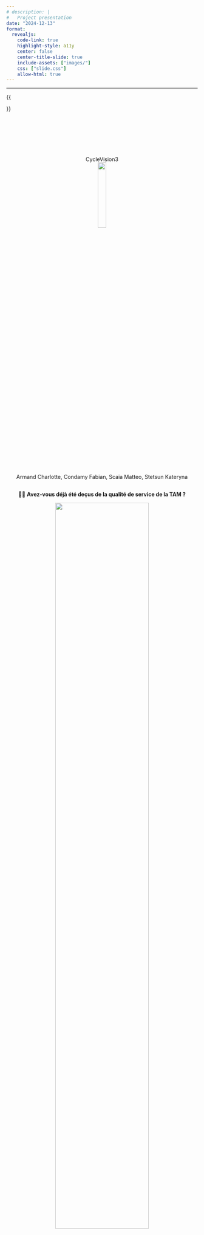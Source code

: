 ---
# description: |
#   Project presentation
date: "2024-12-13"
format:
  revealjs:
    code-link: true
    highlight-style: a11y
    center: false
    center-title-slide: true
    include-assets: ["images/"]
    css: ["slide.css"]
    allow-html: true
---

---

::: {.hidden}
{{

\DeclareMathOperator*{\argmax}{arg\,max}
\newcommand{\1}{{1\hspace{-3.8pt} 1}}

}}
:::


<!---------------------------------------------------------------------------->

#### {#title-slide data-menu-title="Title Slide" style="text-align: center;"}
<br>


<br>
<div style="text-align: center;">
<br>
<br>
[CycleVision3]{.custom-title .center}
<br>
![](images/6451064.gif){width=21%}
<br>
[Armand Charlotte, Condamy Fabian, Scaia Matteo, Stetsun Kateryna]{.custom-subtitle3}
</div>

<!---------------------------------------------------------------------------->
<!---------------------------------------------------------------------------->
##
<div style="text-align: center;">
[🚴‍♂️ **Avez-vous déjà été deçus de la qualité de service de la TAM ?**]{.custom-subtitle33 .center}
<br> 
</div>

<div style="text-align: center;">
![](images/bikers-tj.jpg){ width=70% }
</div>

<!---------------------------------------------------------------------------->
<!---------------------------------------------------------------------------->
# Introduction et organisation {.section-background}
<!---------------------------------------------------------------------------->

<!---------------------------------------------------------------------------->
## Présentation du projet
<hr>
::: fragment
<div style="text-align: left;">
**Objectifs :**
</div> 
:::

::: {.incremental} 
  - Visualiser et analyser les flux cyclistes.  
  - Prévoir les mouvements de trafic avec une carte interactive.  
  - Proposer des solutions pour optimiser les infrastructures urbaines.
:::

::: fragment
<div style="text-align: center;">
<br>
[**Schéma des résultats attendus :**]{.custom-subtitle3}
![](images/intro.svg){width=150%}
</div>
:::

<div style="text-align: center;">
<br>
<br>
</div>
<!---------------------------------------------------------------------------->
<!---------------------------------------------------------------------------->
## Contribution de l'équipe
<hr>
<div style="text-align: center;">
<br>

<br>
</div>
::: {.columns}
::: {.column width="9%"}
<div style="text-align: center;">
![](images/map_contrib.png){width=60%}
</div>
:::
::: {.column width="90%"}
- **ARMAND Charlotte** : Création de cartes interactives et prévisions de trafic.
:::
:::

::: fragment
::: {.columns}
::: {.column width="9%"}
<div style="text-align: center;">
<img src="images/WEB-site.svg" width="60%" align="middle">
</div>
:::
::: {.column width="90%"}
- **CONDAMY Fabian** : Développement et déploiement du site web.
:::
:::
:::

::: fragment
::: {.columns}
::: {.column width="9%"}
<div style="text-align: center;">
![](images/images_video.png){width=60%}
</div>
:::
::: {.column width="90%"}
- **SCAIA Matteo** : Analyse de données et création de cartes interactives et vidéos.
:::
:::
:::

::: fragment
::: {.columns}
::: {.column width="9%"}
<div style="text-align: center;">
<img src="images/docum_contrib.png" width="50%" align="middle">
</div>
:::
::: {.column width="90%"}
- **STETSUN Kateryna** : Documentation du projet et assistance développement du site web.
:::
:::
:::

<div style="text-align: center;">
<br>


<br>
</div>
<!---------------------------------------------------------------------------->
<!---------------------------------------------------------------------------->
# Résultats obtenus {.section-background}
<!---------------------------------------------------------------------------->
<!---------------------------------------------------------------------------->
## Analyse des datasets
<hr>


<div style="text-align: center;">
[**Analyse des trajets**]{.custom-subtitle3}
<br>
<br>
</div>

:::{.columns}
::: {.column width="50%"}
<div style="text-align: center;">
<br>


<br>
<img src="images/analys_datasets/cell-2-output-2.png" width="90%" align="middle">
</div>
:::
::: {.column width="38%"}
<div style="text-align: center;">
<img src="images/ana_trage.png" width="100%" align="middle">
</div>
:::
::: {.column width="12%"}
<div style="text-align: center;">
<img src="images/jours.png" width="100%" align="middle">
</div>
:::
:::

<div style="text-align: center;">
<br>


<br>
<br>


<br>
</div>
<!---------------------------------------------------------------------------->
<!---------------------------------------------------------------------------->
## Analyse des datasets
<hr>


<div style="text-align: center;">
[**Distance moyenne parcourue**]{.custom-subtitle3}
<br>
<br>
<img src="images/analys_datasets/StationStat.png" width="60%" align="middle">
</div>

<div style="text-align: center;">
<br>


<br>
<br>


<br>
</div>
<!---------------------------------------------------------------------------->
<!---------------------------------------------------------------------------->
## Analyse des datasets
<hr>
<div style="text-align: center;">
[**Stations les plus populaires**]{.custom-subtitle3}
<br>
<br>
<img src="images/analys_datasets/Distance_par_mois_2021_2024.png" width="100%" align="middle">
</div>

<div style="text-align: center;">
<br>


<br>
<br>


<br>
</div>
<!---------------------------------------------------------------------------->
<!---------------------------------------------------------------------------->
## Création des maps interactives
<hr>
<div style="text-align: center;">
[**Stations de vélos à Montpellier**]{.custom-subtitle3}
</div>

<div style="text-align: center;">
```{python}
import osmnx as ox
import folium
import requests
from IPython.display import IFrame

# Définir l'endroit
ville = "Montpellier, France"

# Récupérer le polygone des limites de Montpellier
frontiere = ox.geocode_to_gdf(ville)

# Obtenir les coordonnées du centre de Montpellier
location = ox.geocode(ville)

# Créer une carte Folium
m = folium.Map(location=location, zoom_start=14)

# Extraire les coordonnées des limites de la ville
coords = frontiere.geometry.values[0].exterior.coords[:]
folium.Polygon(
    locations=[(lat, lon) for lon, lat in coords],
    color='black',
    fill=False,
    weight=2.5,
).add_to(m)

# URL de l'API
url = "https://portail-api-data.montpellier3m.fr/bikestation?limit=1000"
fichier = requests.get(url, headers={"accept": "application/json"})

# Ajouter des marqueurs
if fichier.status_code == 200:
    data = fichier.json()
    for station in data:
        address = station['address']['value']['streetAddress']
        velo_present = station['availableBikeNumber']['value']
        total_place = station['freeSlotNumber']['value']
        rapport = (velo_present / total_place) * 100 if total_place > 0 else 0
        popup_text = f"""
        <div style="font-size: 14px; font-weight: bold; color: black;">
            <p><b>Station:</b> {address}</p>
            <p><b>Vélos disponibles:</b> {velo_present}</p>
            <p><b>Vélos total:</b> {total_place}</p>
            <p><b>Pourcentage de vélos disponibles:</b> {rapport:.2f}%</p>
        </div>
        """
        coords = station['location']['value']['coordinates']
        folium.Marker(
            location=(coords[1], coords[0]),
            popup=folium.Popup(popup_text, max_width=300),
            icon=folium.Icon(color='blue', icon='info-sign')
        ).add_to(m)

m.save("map.html")

# iframe
display(IFrame("map.html", width="100%", height="450px"))
```
</div>

<div class="message">
<br>
<br>
Ci-dessus, une carte interactive présentant le *nombre de vélos en temps réel* disponibles dans les stations de la métropole de Montpellier. Cette carte offre une vue d’ensemble dynamique permettant de suivre l’état des stations en direct.
</div>
<!---------------------------------------------------------------------------->
<!---------------------------------------------------------------------------->
## Visualisation vidéo
<hr>
<div class="slide-content" style="text-align: center;">
  <video width="1000" controls>
    <source src="images/video_present.mp4" type="video/mp4">
    Your browser does not support the video tag.
  </video>
</div>

<div style="text-align: center;">
<br>



<br>
</div>
<!---------------------------------------------------------------------------->
<!---------------------------------------------------------------------------->
## Simulations et prédictions
<hr>

<div style="text-align: center;">
[**Carte des intensités moyennes**]{.custom-subtitle3}
</div>

::: {.columns style="display: flex; justify-content: center;"}

::: {.column width="55%"}
<div style="text-align: center;">
[avec chaleur]{.custom-subtitle3}
<br>

<br>
<img src="images/charl_1.png" width="100%" align="middle">
</div>
:::

::: {.column width="45%"}
<div style="text-align: center;">
[sans chaleur]{.custom-subtitle3}
<img src="images/charl_11.png" width="83%" align="middle">
</div>
:::

:::

<div style="text-align: center;">
<br>
<br>
</div>
<!---------------------------------------------------------------------------->
<!---------------------------------------------------------------------------->
## Simulations et prédictions
<hr>

<div style="text-align: center;">
[**Carte des trajets**]{.custom-subtitle3}
</div>

::: {.columns style="display: flex; justify-content: center;"}

::: {.column width="45%"}
<div style="text-align: center;">
<br>
<br>
<br>
<img src="images/expl_charl.png" width="70%" align="middle">
</div>
:::

::: {.column width="55%"}
<div style="text-align: center;">
<img src="images/charl_1_2.png" width="73%" align="middle">
</div>
:::

:::

<div style="text-align: center;">
<br>
<br>
</div>
<!---------------------------------------------------------------------------->
<!---------------------------------------------------------------------------->
## Simulations et prédictions
<hr>

<div style="text-align: center;">
[**Carte des trajets**]{.custom-subtitle3}
</div>

::: {.columns style="display: flex; justify-content: center;"}

::: {.column width="45%"}
<div style="text-align: center;">
<br>
<br>
<br>
<img src="images/expl_charl.png" width="70%" align="middle">
</div>
:::

::: {.column width="55%"}
<div style="text-align: center;">
<img src="images/charl_1_3.png" width="73%" align="middle">
</div>
:::

:::

<div style="text-align: center;">
<br>
<br>
</div>
<!---------------------------------------------------------------------------->
<!---------------------------------------------------------------------------->
## Intégration WEB 
<hr>

<div style="text-align: center;">
<img src="images/site_1.png" width="90%" align="middle">
</div>

<div style="text-align: center;">
<br>
<br>
</div>
<!---------------------------------------------------------------------------->
<!---------------------------------------------------------------------------->
## Intégration WEB 
<hr>

<div style="text-align: center;">
[**Carte interactive des trajets**]{.custom-subtitle3}
</div>

<div style="text-align: center;">
<img src="images/shiny.png" width="60%" align="middle">
</div>


<div style="text-align: center;">
<br>
<br>
</div>
<!---------------------------------------------------------------------------->
<!---------------------------------------------------------------------------->
# Analyse du script {.section-background}
<!---------------------------------------------------------------------------->
<!---------------------------------------------------------------------------->
## Analyse des performances et d'utilisation de la mémoire
<hr>

<div style="text-align: center;">
[**Pour map_trajet_BD.py**]{.custom-subtitle3}
</div>

::: {.columns style="display: flex; justify-content: center;"}
::: {.column width="50%"}
<div style="text-align: center;">
<img src="images/perf_analys/1.png" width="100%" align="middle">
</div>
:::
::: {.column width="50%"}
<div style="text-align: center;">
<img src="images/perf_analys/2.png" width="100%" align="middle">
</div>
:::
:::

<div style="text-align: center;">
<br>
</div>
::: fragment
Les graphiques montrent les performances pour différentes quantités de trajets.
:::

<div style="text-align: center;">
<br>


<br>
<br>


<br>
</div>
<!---------------------------------------------------------------------------->
<!---------------------------------------------------------------------------->
## Analyse des performances et d'utilisation de la mémoire
<hr>

<div style="text-align: center;">
[**Pour vidéo.py**]{.custom-subtitle3}
</div>

::: {.columns style="display: flex; justify-content: center;"}
::: {.column width="50%"}
<div style="text-align: center;">
<img src="images/perf_analys/3.png" width="110%" align="middle">
</div>
:::
::: {.column width="50%"}
<div style="text-align: center;">
<img src="images/perf_analys/4.png" width="110%" align="middle">
</div>
:::
:::

<div style="text-align: center;">
<br>
</div>
::: fragment
Pour améliorer l'efficacité temporelle, des outils comme **ThreadPoolExecutor** et le **cache** ont été utilisés. L'importation directe des bases de données a également été privilégiée aux requêtes HTTP avec `requests` pour accélérer l'exécution.
:::

<div style="text-align: center;">
<br>

<br>
<br>

<br>
</div>
<!---------------------------------------------------------------------------->
<!---------------------------------------------------------------------------->
# Synthèse {.section-background}
<!---------------------------------------------------------------------------->
<!---------------------------------------------------------------------------->
## Comparaison des diagrammes de Gantt 
<hr>
:::: {.columns}
::: {.column width="48%"}
<div style="text-align: center;">
**Planification initiale du projet**
    ```{mermaid}
    gantt
        dateFormat  YYYY-MM-DD
        axisFormat  %d-%m
        excludes weekends
    section Critical Tasks
        Data Gathering & Processing (SM, AC) : done, 2024-10-20, 10d
        Code Structure Design (AC, SM) : done, 2024-11-01, 4d
        Interactive Map Features (AC, SM) : done, 2024-11-06, 8d
        Traffic Prediction Algorithm (SM, AC) : done, 2024-11-16, 7d
        Visualization of Prediction (AC) : done, 2024-11-23, 5d
        *Video Creation of Traffic (SM) : done, 2024-11-28, 5d
        WEB Integration (CF) : done, 2024-12-03, 7d

    section Documentation
        Docstrings (SK, SM) : done, 2024-11-30, 5d
        API Documentation (SK, AC) : done, 2024-12-05, 3d
        README Preparation (SK) : done, 2024-12-08, 2d

    section Testing
        Unit Tests (SK) : done, 2024-11-25, 6d
        Full Testing (SK, CF) : done, 2024-12-03, 4d

    section Delivery
        Finalize GitHub Repo (AC, SM) : done, 2024-12-09, 1d
        Slide Deck Prep (SK, AC): done, 2024-12-09, 2d
        Presentation Rehearsal (AC, CF, SM, SK): done, 2024-12-12, 1d
        Oral Presentation (AC, CF, SM, SK): milestone, 2024-12-13, 1d
    ```
</div>
:::
::: {.column width="48%"}
<div style="text-align: center;">
**Plan réalisé après exécution**
    ```{mermaid}
    gantt
        dateFormat  YYYY-MM-DD
        axisFormat  %d-%m
        excludes weekends
    section Critical Tasks
        Data Gathering & Processing (SM, AC) : done, 2024-10-20, 10d
        Code Structure Design (AC, SM) : done, 2024-11-01, 4d
        Interactive Map Features (SM, AC) : done, 2024-11-06, 6d
        Traffic Prediction Algorithm (AC, SM) : done, 2024-11-13, 9d
        Visualization of Prediction (AC) : 2024-11-22, 8d
        Video Creation of Traffic (SM) : 2024-11-14, 9d
        WEB Integration (CF) : 2024-10-23, 34d

    section Documentation
        Docstrings at the site (SK) : 2024-11-10, 21d
        API Documentation (SK) : done, 2024-12-05, 3d
        README Preparation (SK) : 2024-11-25, 5d

    section Testing
        Unit Tests (SK) : 2024-11-26, 2d
        Full Testing (SK, SM) : 2024-12-01, 7d
        Performance Analysis (SM) : 2024-12-04, 2d

    section Delivery
        Finalize GitHub Repo (SM, CF) : 2024-12-07, 1d
        Slide Deck Prep (SK): 2024-12-03, 5d
        Presentation Rehearsal (AC, CF, SM, SK): 2024-12-10, 3d
        Oral Presentation (AC, CF, SM, SK): milestone, 2024-12-13, 1d
    ```
</div>
:::
::::

<div style="text-align: center;">
<br>
<br>
</div>
<!---------------------------------------------------------------------------->
<!---------------------------------------------------------------------------->
## Problèmes rencontrés
<hr>

::: {.incremental}  
1. **Gestion des données :**  
   - Problèmes avec les formats des données.  
   - Importation et lecture des fichiers CSV.  
   - Données manquantes.  
2. **Création de cartes interactives et prévisions de trafic :**  
   - Temps de création.  
3. **Déploiement du site web :**  
   - Déploiement (GitHub Pages).  
   - Intégration des cartes interactives avec **Shiny**.  
   - Configuration galerie vidéo.  
4. **Documentation du projet :**  
   - Complexité de project.  
   - Configuration documentation avec **Sphinx**.  
:::

<div style="text-align: center;">
<br>


<br>
</div>
<!---------------------------------------------------------------------------->
<!---------------------------------------------------------------------------->
## Améliorations futures
<hr>

::: {.incremental}

- **Renforcement des modèles de prédiction :** Intégration de données supplémentaires (météo, événements) pour des prévisions plus précises.
- **Ajout de données en temps réel :** Utilisation de données en temps réel (trafic, perturbations) pour des analyses plus dynamiques.
- **Application à d'autres contextes urbains :** Extension de la méthodologie à d'autres villes pour comparer les tendances cyclistes.
- **Amélioration de l'expérience utilisateur :** Ajout de fonctionnalités interactives, comme la visualisation des prévisions de trafic et des recommandations d'itinéraires.
:::

<div style="text-align: center;">
<br>

<br>
<br>
<br>
</div>
<div style="text-align: center;">
<br>

<br>
<br>
<br>
</div>
<!---------------------------------------------------------------------------->
<!---------------------------------------------------------------------------->
## Conclusion 
<hr>

1. **Résultats obtenus :**  
   - Analyse approfondie des flux cyclistes.  
   - Identification de solutions pour optimiser les infrastructures urbaines.  

2. **Documentation complète du projet.** 

3. **Expérience en travail d'équipe.** 

4. **Compétences développées :**  
   - Analyse des données avec Python.  
   - Visualisation des données avec **Folium**. 
   - Configuration et automatisation CI/CD avec **GitHub Actions**.  

5. **Validation et tests.**   

<div style="text-align: center;">
<br>


<br>
</div>
<div style="text-align: center;">
<br>


<br>
</div>
<!---------------------------------------------------------------------------->
<!---------------------------------------------------------------------------->
# Merci pour votre attention ! {.section-background1}

<div style="text-align: center;">
[**Merci pour votre attention !**]{.custom-title1 .center}
<br>
![](images/6451064.gif){width=21%}
<br>
[Nous espérons que vos prochaines aventures cyclistes seront plus fluides que nos premières analyses !]{.custom-subtitle4}
</div>

<!---------------------------------------------------------------------------->
<!---------------------------------------------------------------------------->
## Crédits
<hr>


- *Dépôt GitHub du projet* :  [https://github.com/mscaia/PROJ_HAX712X](https://github.com/mscaia/PROJ_HAX712X)  
- *Programme du cours* : [https://josephsalmon.github.io/HAX712X/](https://josephsalmon.github.io/HAX712X/)  
- *Plateforme YouTube* : Des vidéos et tutoriels sur YouTube ont été consultés afin de renforcer la compréhension de certaines étapes du projet.  
- *ChatGPT* : ChatGPT a été utilisé comme ressource pour explorer des concepts techniques, résoudre des défis méthodologiques et optimiser certaines parties du code, ainsi que pour faciliter la recherche et la rédaction de la documentation.  
- *Photo* utilisée avec l'aimable autorisation de [Pixabay](https://pixabay.com/fr/photos/motards-cycliste-cyclisme-activit%C3%A9-446362/)
- *GIF*: [sl.bing.net](https://sl.bing.net/eA2waB7nBJY)
- Des *petites icônes et logos* ont été recherchés sur Internet pour représenter certaines fonctionnalités.

<div style="text-align: center;">
<br>


<br>
<br>


<br>
</div>